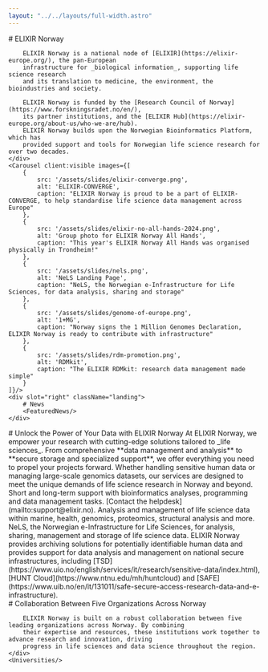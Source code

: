 ```yaml
---
layout: "../../layouts/full-width.astro"
---
```



<ThreeColumnHero>
    <div slot="left">
        # ELIXIR Norway

        ELIXIR Norway is a national node of [ELIXIR](https://elixir-europe.org/), the pan-European
        infrastructure for _biological information_, supporting life science research
        and its translation to medicine, the environment, the bioindustries and society.

        ELIXIR Norway is funded by the [Research Council of Norway](https://www.forskningsradet.no/en/),
        its partner institutions, and the [ELIXIR Hub](https://elixir-europe.org/about-us/who-we-are/hub).
        ELIXIR Norway builds upon the Norwegian Bioinformatics Platform, which has
        provided support and tools for Norwegian life science research for over two decades.
    </div>
    <Carousel client:visible images={[
        {
            src: '/assets/slides/elixir-converge.png',
            alt: 'ELIXIR-CONVERGE',
            caption: "ELIXIR Norway is proud to be a part of ELIXIR-CONVERGE, to help standardise life science data management across Europe"
        },
        {
            src: '/assets/slides/elixir-no-all-hands-2024.png',
            alt: 'Group photo for ELIXIR Norway All Hands',
            caption: "This year's ELIXIR Norway All Hands was organised physically in Trondheim!"
        },
        {
            src: '/assets/slides/nels.png',
            alt: 'NeLS Landing Page',
            caption: "NeLS, the Norwegian e-Infrastructure for Life Sciences, for data analysis, sharing and storage"
        },
        {
            src: '/assets/slides/genome-of-europe.png',
            alt: '1+MG',
            caption: "Norway signs the 1 Million Genomes Declaration, ELIXIR Norway is ready to contribute with infrastructure"
        },
        {
            src: '/assets/slides/rdm-promotion.png',
            alt: 'RDMkit',
            caption: "The ELIXIR RDMkit: research data management made simple"
        }
    ]}/>
    <div slot="right" className="landing">
        # News
        <FeaturedNews/>
    </div>
</ThreeColumnHero>

<GridFeature>
    <div slot="intro">
        # Unlock the Power of Your Data with ELIXIR Norway
        At ELIXIR Norway, we empower your research with cutting-edge solutions tailored to _life sciences_. From
        comprehensive **data management and analysis** to **secure storage and specialized support**, we offer
        everything you need to propel your projects forward. Whether handling sensitive human data or managing
        large-scale genomics datasets, our services are designed to meet the unique demands of life science research in
        Norway and beyond.
    </div>
    <TinyCardWithIconLeft title="Research Support" icon={IoMdHelpCircle}>Short and long-term support with bioinformatics
        analyses, programming and data management tasks. [Contact the
        helpdesk](mailto:support@elixir.no).</TinyCardWithIconLeft>
    <TinyCardWithIconLeft title="Services" icon={FaTools}>Analysis and management of life science data within marine,
        health, genomics, proteomics, structural analysis and more.</TinyCardWithIconLeft>
    <TinyCardWithIconLeft title="e-infrastructure" icon={FaServer}>NeLS, the Norwegian e-Infrastructure for Life
        Sciences, for analysis, sharing, management and storage of life science data.</TinyCardWithIconLeft>
    <TinyCardWithIconLeft title="Sensitive Data" icon={FaFingerprint}>ELIXIR Norway provides archiving solutions for
        potentially identifiable human data and provides support for data analysis and management on national secure
        infrastructures, including [TSD](https://www.uio.no/english/services/it/research/sensitive-data/index.html),
        [HUNT Cloud](https://www.ntnu.edu/mh/huntcloud) and
        [SAFE](https://www.uib.no/en/it/131011/safe-secure-access-research-data-and-e-infrastructure).</TinyCardWithIconLeft>
</GridFeature>

<BasicFeature>
    <div slot="intro">
        # Collaboration Between Five Organizations Across Norway

        ELIXIR Norway is built on a robust collaboration between five leading organizations across Norway. By combining
        their expertise and resources, these institutions work together to advance research and innovation, driving
        progress in life sciences and data science throughout the region.
    </div>
    <Universities/>
</BasicFeature>
